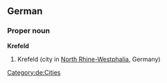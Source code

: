 ==German==
{{wikipedia}}
{{wikipedia|lang=de}}
===Proper noun===
'''Krefeld'''
# Krefeld (city in [[North Rhine-Westphalia]], Germany)
[[Category:de:Cities]]